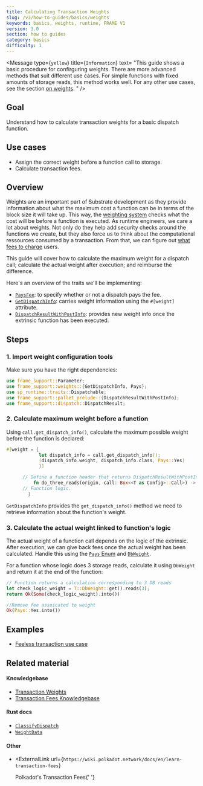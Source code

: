 ```yaml
---
title: Calculating Transaction Weights
slug: /v3/how-to-guides/basics/weights
keywords: basics, weights, runtime, FRAME V1
version: 3.0 
section: how to guides
category: basics
difficulty: 1
---
```


<Message
  type={`yellow`}
  title={`Information`}
  text=
    "This guide shows a basic procedure for confirguring weights. There are more
    advanced methods that suit different use cases. For simple functions with fixed amounts
    of storage reads, this method works well. For any other use cases, see the section 
    [on weights](./weights/calculate-fees).
    "
/>

## Goal

Understand how to calculate transaction weights for a basic dispatch function.

## Use cases

- Assign the correct weight before a function call to storage.
- Calculate transaction fees.

## Overview

Weights are an important part of Substrate development as they provide information about what the maximum cost a function can be in terms of the block size it will take up. This way, the [weighting system][weights-kb] checks what the cost will be before a function is executed. As runtime engineers, we care a lot about weights. Not only do they help add security checks around the functions we create, but they also force us to think about the computational ressources consumed by a transaction. From that, we can figure out [what fees to charge][fees-kb] users.

This guide will cover how to calculate the maximum weight for a dispatch call; calculate the actual weight after execution; and
reimburse the difference.

Here's an overview of the traits we'll be implementing:

- [`PaysFee`][paysfee-rustdocs]: to specify whether or not a dispatch pays the fee.
- [`GetDispatchInfo`][get-dispatchinfo-rustdocs]: carries weight information using the `#[weight]` attribute.
- [`DispatchResultWithPostInfo`][get-postdispatchinfo-rustdocs]: provides new weight info once the extrinsic function has been executed.

## Steps

### 1. Import weight configuration tools

Make sure you have the right dependencies:

```rust
use frame_support::Parameter;
use frame_support::weights::{GetDispatchInfo, Pays};
use sp_runtime::traits::Dispatchable;
use frame_support::pallet_prelude::{DispatchResultWithPostInfo};
use frame_support::dispatch::DispatchResult;
```

### 2. Calculate maximum weight before a function

Using `call.get_dispatch_info()`, calculate the maximum possible weight before the function is declared:

```rust
#[weight = {
			let dispatch_info = call.get_dispatch_info();
			(dispatch_info.weight, dispatch_info.class, Pays::Yes)
            }]

      // Define a function header that returns DispatchResultWithPostInfo.
		  fn do_three_reads(origin, call: Box<<T as Config>::Call>) -> DispatchResultWithPostInfo {
      // Function logic.
        }
```

`GetDispatchInfo` provides the `get_dispatch_info()` method we need to retrieve information about the function's weight.

### 3. Calculate the actual weight linked to function's logic

The actual weight of a function call depends on the logic of the extrinsic. After execution, we can give back fees once the actual weight has been calculated. Handle this using the [`Pays` Enum][pays-rustdocs] and [`DbWeight`][dbweight-rustdocs].

For a function whose logic does 3 storage reads, calculate it using `DbWeight` and return it at the end of the function:

```rust
// Function returns a calculation corresponding to 3 DB reads
let check_logic_weight = T::DbWeight::get().reads(3);
return Ok(Some(check_logic_weight).into())

//Remove fee assoicated to weight
Ok(Pays::Yes.into())
```

## Examples

- [Feeless transaction use case](https://github.com/shawntabrizi/substrate-feeless-token-factory#user-story)

## Related material

#### Knowledgebase

- [Transaction Weights](https://substrate.dev/docs/en/knowledgebase/learn-substrate/weight)
- [Transaction Fees Knowledgebase](https://substrate.dev/docs/en/knowledgebase/runtime/fees)

#### Rust docs

- [`ClassifyDispatch`](/rustdocs/latest/frame_support/weights/trait.ClassifyDispatch.html)
- [`WeightData`](/rustdocs/latest/frame_support/weights/trait.WeighData.html)

#### Other

- <ExternalLink
    url={`https://wiki.polkadot.network/docs/en/learn-transaction-fees`}
  >
    Polkadot's Transaction Fees{' '}
  </ExternalLink>

[weights-kb]: https://substrate.dev/docs/en/knowledgebase/learn-substrate/weight
[fees-kb]: https://substrate.dev/docs/en/knowledgebase/runtime/fees
[paysfee-rustdocs]: /rustdocs/latest/frame_support/weights/trait.PaysFee.html
[get-dispatchinfo-rustdocs]: /rustdocs/latest/frame_support/weights/trait.GetDispatchInfo.html
[get-postdispatchinfo-rustdocs]: /rustdocs/latest/frame_support/dispatch/type.DispatchResultWithPostInfo.html
[pays-rustdocs]: /rustdocs/latest/frame_support/weights/enum.Pays.html
[dbweight-rustdocs]: /rustdocs/latest/frame_system/pallet/trait.Config.html#associatedtype.DbWeight
